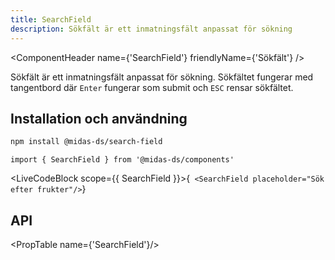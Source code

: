 ```yaml
---
title: SearchField
description: Sökfält är ett inmatningsfält anpassat för sökning
---
```



<ComponentHeader
  name={'SearchField'}
  friendlyName={'Sökfält'}
/>

Sökfält är ett inmatningsfält anpassat för sökning. Sökfältet fungerar med tangentbord där `Enter` fungerar
som submit och `ESC` rensar sökfältet.

## Installation och användning

```bash npm2yarn
npm install @midas-ds/search-field
```

```tsx
import { SearchField } from '@midas-ds/components'
```

<LiveCodeBlock scope={{ SearchField }}>{`
<SearchField placeholder="Sök efter frukter"/>`}
</LiveCodeBlock>

## API
<PropTable name={'SearchField'}/>

